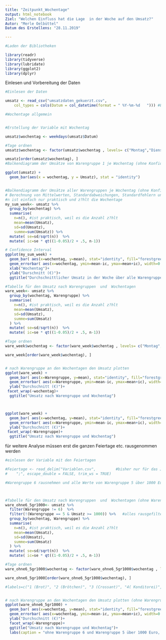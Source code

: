 ```yaml
---
title: "Zeitpunkt_Wochentage"
output: html_notebook
Ziel: "Welchen Einfluss hat die Lage  in der Woche auf den Umsatz?"
Autor: "Merle Oelbüttel"
Datum des Erstellens: "28.11.2019"

---
```


```r
#Laden der Bibliotheken

library(readr)
library(tidyverse)
library(lubridate)
library(ggplot2)
library(dplyr)
```


Einlesen und Vorbereitung der Daten
```r
#Einlesen der Daten

umsatz <- read_csv("umsatzdaten_gekuerzt.csv", 
    col_types = cols(Datum = col_datetime(format = " %Y-%m-%d   "))) #Eingeben des Datums
```



```r

#Wochentage allgemein


#Erstellung der Variable mit Wochentag

umsatz$wochentag <- weekdays(umsatz$Datum)

#Tage ordnen
umsatz$wochentag <- factor(umsatz$wochentag , levels= c("Montag","Dienstag","Mittwoch","Donnerstag","Freitag","Samstag","Sonntag"))

umsatz[order(umsatz$wochentag), ]
#Balkendiagramm der Umsätze von Warengruppe 1 je Wochentag (ohne Konfidenzintervall)

ggplot(umsatz) +
  geom_bar(aes(x = wochentag, y = Umsatz), stat = "identity")


#Balkendiagramm der Umsätze aller Warengruppen je Wochentag (ohne Konfidenzintervall)
# Berechnung von Mittelwerten, Standardabweichungen, Standardfehlern und Konfidenzintervallen
#n ist einfach nur praktisch und z?hlt die Wochentage
my_sum_week<- umsatz %>%
  group_by(wochentag) %>%
  summarise(
    n=n(), #ist praktisch, weil es die Anzahl z?hlt
    mean=mean(Umsatz),
    sd=sd(Umsatz),
    summe=sum(Umsatz)) %>%
  mutate( se=sd/sqrt(n))  %>%
  mutate( ic=se * qt((1-0.05)/2 + .5, n-1))

# Confidence Interval
ggplot(my_sum_week) +
  geom_bar( aes(x=wochentag, y=mean), stat="identity", fill="forestgreen", alpha=0.5) +
  geom_errorbar( aes(x=wochentag, ymin=mean-ic, ymax=mean+ic), width=0.4, colour="orange", alpha=0.9, size=1.5) +
  xlab("Wochentag")+
  ylab("Durschnitt (€)")+
  ggtitle("Durchschnittlicher Umsatz in der Woche über alle Warengruppen")

```

```r

#Tabelle für den Umsatz nach Warengruppen  und  Wochentagen
ware_week<- umsatz %>%
  group_by(wochentag, Warengruppe) %>%
  summarise(
    n=n(), #ist praktisch, weil es die Anzahl z?hlt
    mean=mean(Umsatz),
    sd=sd(Umsatz),
    summe=sum(Umsatz)
  ) %>%
  mutate( se=sd/sqrt(n))  %>%
  mutate( ic=se * qt((1-0.05)/2 + .5, n-1))

#Tage ordnen
ware_week$wochentag <- factor(ware_week$wochentag , levels= c("Montag","Dienstag","Mittwoch","Donnerstag","Freitag","Samstag","Sonntag"))

ware_week[order(ware_week$wochentag), ]


# nach Warengruppe an den Wochentagen den Umsatz plotten
ggplot(ware_week) +
  geom_bar( aes(x=Warengruppe, y=mean), stat="identity", fill="forestgreen", alpha=0.5) +
  geom_errorbar( aes(x=Warengruppe, ymin=mean-ic, ymax=mean+ic), width=0.4, colour="orange", alpha=0.9, size=1.5) +
  ylab("Durchschnitt (€)")+
 facet_wrap(~wochentag)+
  ggtitle("Umsatz nach Warengruppe und Wochentag")



ggplot(ware_week) +
  geom_bar( aes(x=wochentag, y=mean), stat="identity", fill="forestgreen", alpha=0.5) +
  geom_errorbar( aes(x=Warengruppe, ymin=mean-ic, ymax=mean+ic), width=0.4, colour="orange", alpha=0.9, size=1.5) +
  ylab("Durchschnitt (€)")+
 facet_wrap(~Warengruppe)+
  ggtitle("Umsatz nach Warengruppe und Wochentag")
```



für weitere Analyse müssen erst die ganzen Feiertage etc. rausgenommen werden

```r

#einlesen der Variable mit den Feiertagen

#Feiertage <- read_delim("Variablen.csv",         #bisher nur für das Jahr 2013 (Stand 09.12)
#    ";", escape_double = FALSE, trim_ws = TRUE)

#Warengruppe 6 rausnehmen und alle Werte von Warengruppe 5 über 1000 Euro (Ergebnis einer anderen Analyse zeigte, dass Warengruppe 5 nur an ganz singulären Tagen so einen großen Umsatz macht, deswegen verfälscht es evtl. das Ergebnis)



#Tabelle für den Umsatz nach Warengruppen  und  Wochentagen (ohne Warengruppe 6 und Werte von Warengruppe 5 über 1000€)
ware_ohne6_5gr1000<- umsatz %>%
  filter(Warengruppe != 6)  %>%
  filter(!(Warengruppe == 5 & Umsatz >= 1000)) %>%   #alles rausgefiltert wo 5 mehr Umsatz als 1000 Euro hat
  group_by(wochentag, Warengruppe) %>%
  summarise(
    n=n(), #ist praktisch, weil es die Anzahl z?hlt
    mean=mean(Umsatz),
    sd=sd(Umsatz),
    summe=sum(Umsatz)
  ) %>%
  mutate( se=sd/sqrt(n))  %>%
  mutate( ic=se * qt((1-0.05)/2 + .5, n-1))

#Tage ordnen
ware_ohne6_5gr1000$wochentag <- factor(ware_ohne6_5gr1000$wochentag , levels= c("Montag","Dienstag","Mittwoch","Donnerstag","Freitag","Samstag","Sonntag"))

ware_ohne6_5gr1000[order(ware_ohne6_5gr1000$wochentag), ]

#labels=c("1 (Brot)", "2 (Brötchen)", "3 (Crossant)", "4( Konditorei)", "5 (Kuchen)")


# nach Warengruppe an den Wochentagen den Umsatz plotten (ohne Warengruppe 6 und Warengruppe 5 über 1000 Euro)
ggplot(ware_ohne6_5gr1000) +
  geom_bar( aes(x=wochentag, y=mean), stat="identity", fill="forestgreen", alpha=0.5) +
  geom_errorbar( aes(x=wochentag, ymin=mean-ic, ymax=mean+ic), width=0.4, colour="orange", alpha=0.9, size=1.5) +
  ylab("Durchschnitt (€)")+
  facet_wrap(~Warengruppe)+
  ggtitle("Umsatz nach Warengruppe und Wochentag")+
  labs(caption = "ohne Warengruppe 6 und Warengruppe 5 über 1000 Euro, sind auch aus den Standardabweichungen, Durchschnitten etc. entfernt")
  

```



